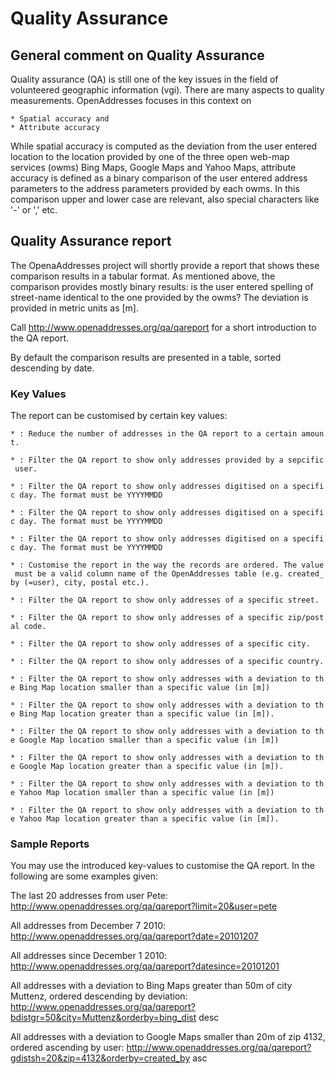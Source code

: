 = Quality Assurance =
== General comment on Quality Assurance ==
Quality assurance (QA) is still one of the key issues in the field of volunteered geographic information (vgi). There are many aspects to quality measurements. OpenAddresses focuses in this context on 
 * Spatial accuracy and
 * Attribute accuracy

While spatial accuracy is computed as the deviation from the user entered location to the location provided by one of the three open web-map services (owms) Bing Maps, Google Maps and Yahoo Maps, attribute accuracy is defined as a binary comparison of the user entered address parameters to the address parameters provided by each owms. In this comparison upper and lower case are relevant, also special characters like '-' or ',' etc.

== Quality Assurance report ==
The OpenaAddresses project will shortly provide a report that shows these comparison results in a tabular format. As mentioned above, the comparison provides mostly binary results: is the user entered spelling of street-name identical to the one provided by the owms? The deviation is provided in metric units as [m].

Call  http://www.openaddresses.org/qa/qareport for a short introduction to the QA report.

By default the comparison results are presented in a table, sorted descending by date.

=== Key Values ===
The report can be customised by certain key values:

 * {{{limit}}}: Reduce the number of addresses in the QA report to a certain amount.

 * {{{user}}}: Filter the QA report to show only addresses provided by a sepcific user.

 * {{{date}}}: Filter the QA report to show only addresses digitised on a specific day. The format must be YYYYMMDD

 * {{{datesince}}}: Filter the QA report to show only addresses digitised on a specific day. The format must be YYYYMMDD

 * {{{datesince}}}: Filter the QA report to show only addresses digitised on a specific day. The format must be YYYYMMDD

 * {{{orderby}}}: Customise the report in the way the records are ordered. The value must be a valid column name of the OpenAddresses table (e.g. created_by (=user), city, postal etc.).

 * {{{street}}}: Filter the QA report to show only addresses of a specific street.

 * {{{zip}}}: Filter the QA report to show only addresses of a specific zip/postal code.

 * {{{city}}}: Filter the QA report to show only addresses of a specific city.

 * {{{country}}}: Filter the QA report to show only addresses of a specific country.

 * {{{bdistsh}}}: Filter the QA report to show only addresses with a deviation to the Bing Map location smaller than a specific value (in [m])

 * {{{bdistgr}}}: Filter the QA report to show only addresses with a deviation to the Bing Map location greater than a specific value (in [m]).

 * {{{gdistsh}}}: Filter the QA report to show only addresses with a deviation to the Google Map location smaller than a specific value (in [m])

 * {{{gdistgr}}}: Filter the QA report to show only addresses with a deviation to the Google Map location greater than a specific value (in [m]).

 * {{{ydistsh}}}: Filter the QA report to show only addresses with a deviation to the Yahoo Map location smaller than a specific value (in [m])

 * {{{ydistgr}}}: Filter the QA report to show only addresses with a deviation to the Yahoo Map location greater than a specific value (in [m]).


=== Sample Reports ===
You may use the introduced key-values to customise the QA report. In the following are some examples given:


The last 20 addresses from user Pete:  
http://www.openaddresses.org/qa/qareport?limit=20&user=pete


All addresses from December 7 2010:
http://www.openaddresses.org/qa/qareport?date=20101207


All addresses since December 1 2010:
http://www.openaddresses.org/qa/qareport?datesince=20101201


All addresses with a deviation to Bing Maps greater than 50m of city Muttenz, ordered descending by deviation:
http://www.openaddresses.org/qa/qareport?bdistgr=50&city=Muttenz&orderby=bing_dist desc


All addresses with a deviation to Google Maps smaller than 20m of zip 4132, ordered ascending by user:
http://www.openaddresses.org/qa/qareport?gdistsh=20&zip=4132&orderby=created_by asc